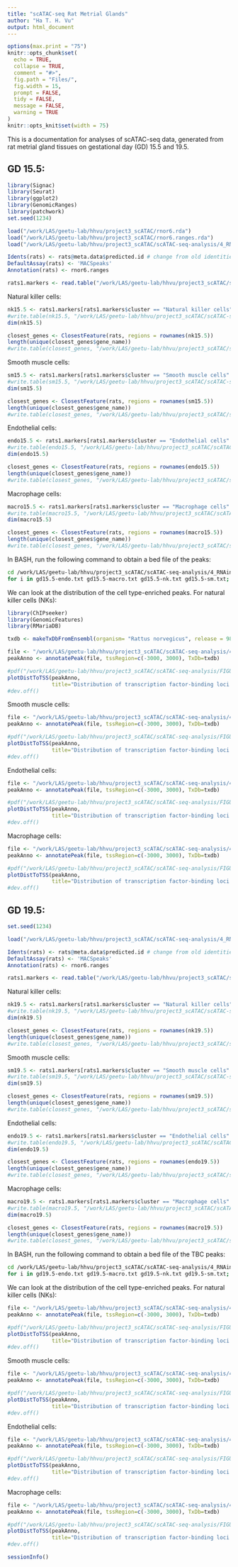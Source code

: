 ```yaml
---
title: "scATAC-seq Rat Metrial Glands"
author: "Ha T. H. Vu"
output: html_document
---
```

  
```r
options(max.print = "75")
knitr::opts_chunk$set(
  echo = TRUE,
  collapse = TRUE,
  comment = "#>",
  fig.path = "Files/",
  fig.width = 15,
  prompt = FALSE,
  tidy = FALSE,
  message = FALSE,
  warning = TRUE
)
knitr::opts_knit$set(width = 75)
```

This is a documentation for analyses of scATAC-seq data, generated from rat metrial gland tissues on gestational day (GD) 15.5 and 19.5. <br>

## GD 15.5:
```r
library(Signac)
library(Seurat)
library(ggplot2)
library(GenomicRanges)
library(patchwork)
set.seed(1234)

load("/work/LAS/geetu-lab/hhvu/project3_scATAC/rnor6.rda")
load("/work/LAS/geetu-lab/hhvu/project3_scATAC/rnor6.ranges.rda")
load("/work/LAS/geetu-lab/hhvu/project3_scATAC/scATAC-seq-analysis/4_RNAintegration/2_MACS2Peaks/annotation_scRNAseq/gd15.5-ATACwithRNAlables.rda")

Idents(rats) <- rats@meta.data$predicted.id # change from old identities to those predicted by scRNA-seq
DefaultAssay(rats) <- 'MACSpeaks'
Annotation(rats) <- rnor6.ranges

rats1.markers <- read.table("/work/LAS/geetu-lab/hhvu/project3_scATAC/scATAC-seq-analysis/4_RNAintegration/2_MACS2Peaks/annotation_scRNAseq/gd15.5-unfilteredMarkers.txt", header = T, sep = "\t")
```
Natural killer cells:
```r
nk15.5 <- rats1.markers[rats1.markers$cluster == "Natural killer cells" & rats1.markers$avg_log2FC >= log2(1.5) & rats1.markers$p_val_adj <= 0.05,]
#write.table(nk15.5, "/work/LAS/geetu-lab/hhvu/project3_scATAC/scATAC-seq-analysis/4_RNAintegration/2_MACS2Peaks/annotation_scRNAseq/gd15.5-nk.txt", quote = F, sep = '\t')
dim(nk15.5)

closest_genes <- ClosestFeature(rats, regions = rownames(nk15.5))
length(unique(closest_genes$gene_name))
#write.table(closest_genes, "/work/LAS/geetu-lab/hhvu/project3_scATAC/scATAC-seq-analysis/4_RNAintegration/2_MACS2Peaks/annotation_scRNAseq/gd15.5-nk-toGenes.txt", quote = F, sep = '\t')
```
Smooth muscle cells:
```r
sm15.5 <- rats1.markers[rats1.markers$cluster == "Smooth muscle cells" & rats1.markers$avg_log2FC >= log2(1.5) & rats1.markers$p_val_adj <= 0.05,]
#write.table(sm15.5, "/work/LAS/geetu-lab/hhvu/project3_scATAC/scATAC-seq-analysis/4_RNAintegration/2_MACS2Peaks/annotation_scRNAseq/gd15.5-sm.txt", quote = F, sep = '\t')
dim(sm15.5)

closest_genes <- ClosestFeature(rats, regions = rownames(sm15.5))
length(unique(closest_genes$gene_name))
#write.table(closest_genes, "/work/LAS/geetu-lab/hhvu/project3_scATAC/scATAC-seq-analysis/4_RNAintegration/2_MACS2Peaks/annotation_scRNAseq/gd15.5-sm-toGenes.txt", quote = F, sep = '\t')
```
Endothelial cells:
```r
endo15.5 <- rats1.markers[rats1.markers$cluster == "Endothelial cells" & rats1.markers$avg_log2FC >= log2(1.5) & rats1.markers$p_val_adj <= 0.05,]
#write.table(endo15.5, "/work/LAS/geetu-lab/hhvu/project3_scATAC/scATAC-seq-analysis/4_RNAintegration/2_MACS2Peaks/annotation_scRNAseq/gd15.5-endo.txt", quote = F, sep = '\t')
dim(endo15.5)

closest_genes <- ClosestFeature(rats, regions = rownames(endo15.5))
length(unique(closest_genes$gene_name))
#write.table(closest_genes, "/work/LAS/geetu-lab/hhvu/project3_scATAC/scATAC-seq-analysis/4_RNAintegration/2_MACS2Peaks/annotation_scRNAseq/gd15.5-endo-toGenes.txt", quote = F, sep = '\t')
```
Macrophage cells:
```r
macro15.5 <- rats1.markers[rats1.markers$cluster == "Macrophage cells" & rats1.markers$avg_log2FC >= log2(1.5) & rats1.markers$p_val_adj <= 0.05,]
#write.table(macro15.5, "/work/LAS/geetu-lab/hhvu/project3_scATAC/scATAC-seq-analysis/4_RNAintegration/2_MACS2Peaks/annotation_scRNAseq/gd15.5-macro.txt", quote = F, sep = '\t')
dim(macro15.5)

closest_genes <- ClosestFeature(rats, regions = rownames(macro15.5))
length(unique(closest_genes$gene_name))
#write.table(closest_genes, "/work/LAS/geetu-lab/hhvu/project3_scATAC/scATAC-seq-analysis/4_RNAintegration/2_MACS2Peaks/annotation_scRNAseq/gd15.5-macro-toGenes.txt", quote = F, sep = '\t')
```

In BASH, run the following command to obtain a bed file of the peaks:
```BASH
cd /work/LAS/geetu-lab/hhvu/project3_scATAC/scATAC-seq-analysis/4_RNAintegration/2_MACS2Peaks/annotation_scRNAseq/
for i in gd15.5-endo.txt gd15.5-macro.txt gd15.5-nk.txt gd15.5-sm.txt; do e=`echo $i | sed 's/txt/bed/g'`; cut -f 6 $i | tail -n +2 | sed 's/-/\t/g' | awk '{print $1"\t"$2"\t"$3"\t"$1"-"$2"-"$3}' > $e; done
```
We can look at the distribution of the cell type-enriched peaks. For natural killer cells (NKs):
```r
library(ChIPseeker)
library(GenomicFeatures)
library(RMariaDB)

txdb <- makeTxDbFromEnsembl(organism= "Rattus norvegicus", release = 98)

file <- "/work/LAS/geetu-lab/hhvu/project3_scATAC/scATAC-seq-analysis/4_RNAintegration/2_MACS2Peaks/annotation_scRNAseq/gd15.5-nk.bed"
peakAnno <- annotatePeak(file, tssRegion=c(-3000, 3000), TxDb=txdb)

#pdf("/work/LAS/geetu-lab/hhvu/project3_scATAC/scATAC-seq-analysis/FIGURES/20220829_draftV3/figureS3-15.5-NKs.#pdf", height = 5, width = 6)
plotDistToTSS(peakAnno,
              title="Distribution of transcription factor-binding loci relative to TSS - natural killer cells GD15.5")
#dev.off()
```
Smooth muscle cells:
```r
file <- "/work/LAS/geetu-lab/hhvu/project3_scATAC/scATAC-seq-analysis/4_RNAintegration/2_MACS2Peaks/annotation_scRNAseq/gd15.5-sm.bed"
peakAnno <- annotatePeak(file, tssRegion=c(-3000, 3000), TxDb=txdb)

#pdf("/work/LAS/geetu-lab/hhvu/project3_scATAC/scATAC-seq-analysis/FIGURES/20220829_draftV3/figureS3-15.5-sm.#pdf", height = 5, width = 6)
plotDistToTSS(peakAnno,
              title="Distribution of transcription factor-binding loci relative to TSS - smooth muscle cells GD15.5")
#dev.off()
```
Endothelial cells:
```r
file <- "/work/LAS/geetu-lab/hhvu/project3_scATAC/scATAC-seq-analysis/4_RNAintegration/2_MACS2Peaks/annotation_scRNAseq/gd15.5-endo.bed"
peakAnno <- annotatePeak(file, tssRegion=c(-3000, 3000), TxDb=txdb)

#pdf("/work/LAS/geetu-lab/hhvu/project3_scATAC/scATAC-seq-analysis/FIGURES/20220829_draftV3/figureS3-15.5-endo.#pdf", height = 5, width = 6)
plotDistToTSS(peakAnno,
              title="Distribution of transcription factor-binding loci relative to TSS - Endothelial cells GD15.5")
#dev.off()
```
Macrophage cells:
```r
file <- "/work/LAS/geetu-lab/hhvu/project3_scATAC/scATAC-seq-analysis/4_RNAintegration/2_MACS2Peaks/annotation_scRNAseq/gd15.5-macro.bed"
peakAnno <- annotatePeak(file, tssRegion=c(-3000, 3000), TxDb=txdb)

#pdf("/work/LAS/geetu-lab/hhvu/project3_scATAC/scATAC-seq-analysis/FIGURES/20220829_draftV3/figureS3-15.5-macro.#pdf", height = 5, width = 6)
plotDistToTSS(peakAnno,
              title="Distribution of transcription factor-binding loci relative to TSS - Macrophage cells GD15.5")
#dev.off()
```


## GD 19.5:
```r
set.seed(1234)

load("/work/LAS/geetu-lab/hhvu/project3_scATAC/scATAC-seq-analysis/4_RNAintegration/2_MACS2Peaks/annotation_scRNAseq/gd19.5-ATACwithRNAlables.rda")

Idents(rats) <- rats@meta.data$predicted.id # change from old identities to those predicted by scRNA-seq
DefaultAssay(rats) <- 'MACSpeaks'
Annotation(rats) <- rnor6.ranges

rats1.markers <- read.table("/work/LAS/geetu-lab/hhvu/project3_scATAC/scATAC-seq-analysis/4_RNAintegration/2_MACS2Peaks/annotation_scRNAseq/gd19.5-unfilteredMarkers.txt", header = T, sep = "\t")
```
Natural killer cells:
```r
nk19.5 <- rats1.markers[rats1.markers$cluster == "Natural killer cells" & rats1.markers$avg_log2FC >= log2(1.5) & rats1.markers$p_val_adj <= 0.05,]
#write.table(nk19.5, "/work/LAS/geetu-lab/hhvu/project3_scATAC/scATAC-seq-analysis/4_RNAintegration/2_MACS2Peaks/annotation_scRNAseq/gd19.5-nk.txt", quote = F, sep = '\t')
dim(nk19.5)

closest_genes <- ClosestFeature(rats, regions = rownames(nk19.5))
length(unique(closest_genes$gene_name))
#write.table(closest_genes, "/work/LAS/geetu-lab/hhvu/project3_scATAC/scATAC-seq-analysis/4_RNAintegration/2_MACS2Peaks/annotation_scRNAseq/gd19.5-nk-toGenes.txt", quote = F, sep = '\t')
```
Smooth muscle cells:
```r
sm19.5 <- rats1.markers[rats1.markers$cluster == "Smooth muscle cells" & rats1.markers$avg_log2FC >= log2(1.5) & rats1.markers$p_val_adj <= 0.05,]
#write.table(sm19.5, "/work/LAS/geetu-lab/hhvu/project3_scATAC/scATAC-seq-analysis/4_RNAintegration/2_MACS2Peaks/annotation_scRNAseq/gd19.5-sm.txt", quote = F, sep = '\t')
dim(sm19.5)

closest_genes <- ClosestFeature(rats, regions = rownames(sm19.5))
length(unique(closest_genes$gene_name))
#write.table(closest_genes, "/work/LAS/geetu-lab/hhvu/project3_scATAC/scATAC-seq-analysis/4_RNAintegration/2_MACS2Peaks/annotation_scRNAseq/gd19.5-sm-toGenes.txt", quote = F, sep = '\t')
```
Endothelial cells:
```r
endo19.5 <- rats1.markers[rats1.markers$cluster == "Endothelial cells" & rats1.markers$avg_log2FC >= log2(1.5) & rats1.markers$p_val_adj <= 0.05,]
#write.table(endo19.5, "/work/LAS/geetu-lab/hhvu/project3_scATAC/scATAC-seq-analysis/4_RNAintegration/2_MACS2Peaks/annotation_scRNAseq/gd19.5-endo.txt", quote = F, sep = '\t')
dim(endo19.5)

closest_genes <- ClosestFeature(rats, regions = rownames(endo19.5))
length(unique(closest_genes$gene_name))
#write.table(closest_genes, "/work/LAS/geetu-lab/hhvu/project3_scATAC/scATAC-seq-analysis/4_RNAintegration/2_MACS2Peaks/annotation_scRNAseq/gd19.5-endo-toGenes.txt", quote = F, sep = '\t')
```
Macrophage cells:
```r
macro19.5 <- rats1.markers[rats1.markers$cluster == "Macrophage cells" & rats1.markers$avg_log2FC >= log2(1.5) & rats1.markers$p_val_adj <= 0.05,]
#write.table(macro19.5, "/work/LAS/geetu-lab/hhvu/project3_scATAC/scATAC-seq-analysis/4_RNAintegration/2_MACS2Peaks/annotation_scRNAseq/gd19.5-macro.txt", quote = F, sep = '\t')
dim(macro19.5)

closest_genes <- ClosestFeature(rats, regions = rownames(macro19.5))
length(unique(closest_genes$gene_name))
#write.table(closest_genes, "/work/LAS/geetu-lab/hhvu/project3_scATAC/scATAC-seq-analysis/4_RNAintegration/2_MACS2Peaks/annotation_scRNAseq/gd19.5-macro-toGenes.txt", quote = F, sep = '\t')
```

In BASH, run the following command to obtain a bed file of the TBC peaks:
```BASH
cd /work/LAS/geetu-lab/hhvu/project3_scATAC/scATAC-seq-analysis/4_RNAintegration/2_MACS2Peaks/annotation_scRNAseq/
for i in gd19.5-endo.txt gd19.5-macro.txt gd19.5-nk.txt gd19.5-sm.txt; do e=`echo $i | sed 's/txt/bed/g'`; cut -f 8 $i | tail -n +2 | sed 's/-/\t/g' | awk '{print $1"\t"$2"\t"$3"\t"$1"-"$2"-"$3}' > $e; done
```
We can look at the distribution of the cell type-enriched peaks. For natural killer cells (NKs):
```r
file <- "/work/LAS/geetu-lab/hhvu/project3_scATAC/scATAC-seq-analysis/4_RNAintegration/2_MACS2Peaks/annotation_scRNAseq/gd19.5-nk.bed"
peakAnno <- annotatePeak(file, tssRegion=c(-3000, 3000), TxDb=txdb)

#pdf("/work/LAS/geetu-lab/hhvu/project3_scATAC/scATAC-seq-analysis/FIGURES/20220829_draftV3/figureS3-19.5-NKs.#pdf", height = 5, width = 6)
plotDistToTSS(peakAnno,
              title="Distribution of transcription factor-binding loci relative to TSS - natural killer cells GD19.5")
#dev.off()
```
Smooth muscle cells:
```r
file <- "/work/LAS/geetu-lab/hhvu/project3_scATAC/scATAC-seq-analysis/4_RNAintegration/2_MACS2Peaks/annotation_scRNAseq/gd19.5-sm.bed"
peakAnno <- annotatePeak(file, tssRegion=c(-3000, 3000), TxDb=txdb)

#pdf("/work/LAS/geetu-lab/hhvu/project3_scATAC/scATAC-seq-analysis/FIGURES/20220829_draftV3/figureS3-19.5-sm.#pdf", height = 5, width = 6)
plotDistToTSS(peakAnno,
              title="Distribution of transcription factor-binding loci relative to TSS - smooth muscle cells GD19.5")
#dev.off()
```
Endothelial cells:
```r
file <- "/work/LAS/geetu-lab/hhvu/project3_scATAC/scATAC-seq-analysis/4_RNAintegration/2_MACS2Peaks/annotation_scRNAseq/gd19.5-endo.bed"
peakAnno <- annotatePeak(file, tssRegion=c(-3000, 3000), TxDb=txdb)

#pdf("/work/LAS/geetu-lab/hhvu/project3_scATAC/scATAC-seq-analysis/FIGURES/20220829_draftV3/figureS3-19.5-endo.#pdf", height = 5, width = 6)
plotDistToTSS(peakAnno,
              title="Distribution of transcription factor-binding loci relative to TSS - Endothelial cells GD19.5")
#dev.off()
```
Macrophage cells:
```r
file <- "/work/LAS/geetu-lab/hhvu/project3_scATAC/scATAC-seq-analysis/4_RNAintegration/2_MACS2Peaks/annotation_scRNAseq/gd19.5-macro.bed"
peakAnno <- annotatePeak(file, tssRegion=c(-3000, 3000), TxDb=txdb)

#pdf("/work/LAS/geetu-lab/hhvu/project3_scATAC/scATAC-seq-analysis/FIGURES/20220829_draftV3/figureS3-19.5-macro.#pdf", height = 5, width = 6)
plotDistToTSS(peakAnno,
              title="Distribution of transcription factor-binding loci relative to TSS - Macrophage cells GD19.5")
#dev.off()
```

```r
sessionInfo()
```